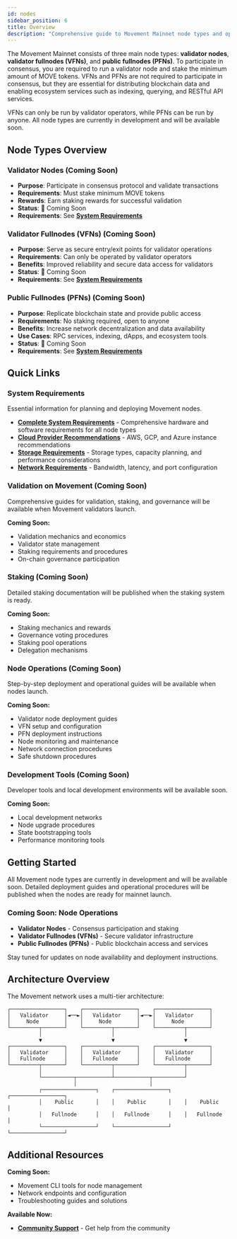 ```yaml
---
id: nodes
sidebar_position: 6
title: Overview
description: "Comprehensive guide to Movement Mainnet node types and operations"
---
```



The Movement Mainnet consists of three main node types: **validator nodes**, **validator fullnodes (VFNs)**, and **public fullnodes (PFNs)**. To participate in consensus, you are required to run a validator node and stake the minimum amount of MOVE tokens. VFNs and PFNs are not required to participate in consensus, but they are essential for distributing blockchain data and enabling ecosystem services such as indexing, querying, and RESTful API services.

VFNs can only be run by validator operators, while PFNs can be run by anyone. All node types are currently in development and will be available soon.

## Node Types Overview

### Validator Nodes (Coming Soon)
- **Purpose**: Participate in consensus protocol and validate transactions
- **Requirements**: Must stake minimum MOVE tokens
- **Rewards**: Earn staking rewards for successful validation
- **Status**: 🚧 Coming Soon
- **Requirements**: See **[System Requirements](/general/nodes/requirements#validator-node---coming-soon)**

### Validator Fullnodes (VFNs) (Coming Soon)
- **Purpose**: Serve as secure entry/exit points for validator operations
- **Requirements**: Can only be operated by validator operators
- **Benefits**: Improved reliability and secure data access for validators
- **Status**: 🚧 Coming Soon
- **Requirements**: See **[System Requirements](/general/nodes/requirements#validator-fullnode-vfn---coming-soon)**

### Public Fullnodes (PFNs) (Coming Soon)
- **Purpose**: Replicate blockchain state and provide public access
- **Requirements**: No staking required, open to anyone
- **Benefits**: Increase network decentralization and data availability
- **Use Cases**: RPC services, indexing, dApps, and ecosystem tools
- **Status**: 🚧 Coming Soon
- **Requirements**: See **[System Requirements](/general/nodes/requirements#public-fullnode-pfn---currently-supported)**

## Quick Links

### System Requirements
Essential information for planning and deploying Movement nodes.

- **[Complete System Requirements](/general/nodes/requirements)** - Comprehensive hardware and software requirements for all node types
- **[Cloud Provider Recommendations](/general/nodes/requirements#cloud-provider-recommendations)** - AWS, GCP, and Azure instance recommendations
- **[Storage Requirements](/general/nodes/requirements#storage-requirements)** - Storage types, capacity planning, and performance considerations
- **[Network Requirements](/general/nodes/requirements#network-requirements)** - Bandwidth, latency, and port configuration

### Validation on Movement (Coming Soon)
Comprehensive guides for validation, staking, and governance will be available when Movement validators launch.

**Coming Soon:**
- Validation mechanics and economics
- Validator state management
- Staking requirements and procedures
- On-chain governance participation

### Staking (Coming Soon)
Detailed staking documentation will be published when the staking system is ready.

**Coming Soon:**
- Staking mechanics and rewards
- Governance voting procedures
- Staking pool operations
- Delegation mechanisms

### Node Operations (Coming Soon)
Step-by-step deployment and operational guides will be available when nodes launch.

**Coming Soon:**
- Validator node deployment guides
- VFN setup and configuration
- PFN deployment instructions
- Node monitoring and maintenance
- Network connection procedures
- Safe shutdown procedures

### Development Tools (Coming Soon)
Developer tools and local development environments will be available soon.

**Coming Soon:**
- Local development networks
- Node upgrade procedures
- State bootstrapping tools
- Performance monitoring tools

## Getting Started

All Movement node types are currently in development and will be available soon. Detailed deployment guides and operational procedures will be published when the nodes are ready for mainnet launch.

### Coming Soon: Node Operations
- **Validator Nodes** - Consensus participation and staking
- **Validator Fullnodes (VFNs)** - Secure validator infrastructure  
- **Public Fullnodes (PFNs)** - Public blockchain access and services

Stay tuned for updates on node availability and deployment instructions.

## Architecture Overview

The Movement network uses a multi-tier architecture:

```
┌─────────────────┐    ┌─────────────────┐    ┌─────────────────┐
│   Validator     │◄──►│   Validator     │◄──►│   Validator     │
│     Node        │    │     Node        │    │     Node        │
└─────────┬───────┘    └─────────┬───────┘    └─────────┬───────┘
          │                      │                      │
          ▼                      ▼                      ▼
┌─────────────────┐    ┌─────────────────┐    ┌─────────────────┐
│   Validator     │    │   Validator     │    │   Validator     │
│   Fullnode      │    │   Fullnode      │    │   Fullnode      │
└─────────┬───────┘    └─────────┬───────┘    └─────────┬───────┘
          │                      │                      │
          └──────────┬───────────┴───────────┬──────────┘
                     │                       │
          ┌─────────────────┐    ┌─────────────────┐    ┌─────────────────┐
          │    Public       │    │    Public       │    │    Public       │
          │   Fullnode      │    │   Fullnode      │    │   Fullnode      │
          └─────────────────┘    └─────────────────┘    └─────────────────┘
```

## Additional Resources

**Coming Soon:**
- Movement CLI tools for node management
- Network endpoints and configuration
- Troubleshooting guides and solutions

**Available Now:**
- **[Community Support](https://discord.gg/movementlabsxyz)** - Get help from the community